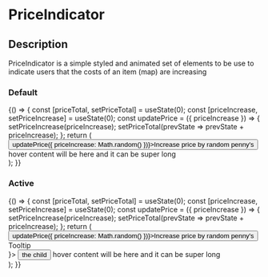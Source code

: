 
<Meta title="Components|PriceIndicator" />

# PriceIndicator

## Description

PriceIndicator is a simple styled and animated set of elements to be use to indicate users that the costs of an item (map) are increasing

### Default

<Preview>
  <Story name="Default">
    {() => {
      const [priceTotal, setPriceTotal] = useState(0);
      const [priceIncrease, setPriceIncrease] = useState(0);
      const updatePrice = ({ priceIncrease }) => {
        setPriceIncrease(priceIncrease);
        setPriceTotal(prevState => prevState + priceIncrease);
      };
      return (
        <div style={{ height: '100px' }}>
          <button onClick={() => updatePrice({ priceIncrease: Math.random() })}>Increase price by random penny's</button>
          <div style={{ position: 'absolute', bottom: '24px', right: '24px' }}>
            <PriceIndicator total={priceTotal} addition={priceIncrease}>
              hover content will be here and it can be super long
            </PriceIndicator>
          </div>
        </div>
      );
    }}
  </Story>
</Preview>


### Active

<Preview>
  <Story name="Active">
    {() => {
      const [priceTotal, setPriceTotal] = useState(0);
      const [priceIncrease, setPriceIncrease] = useState(0);
      const updatePrice = ({ priceIncrease }) => {
        setPriceIncrease(priceIncrease);
        setPriceTotal(prevState => prevState + priceIncrease);
      };
      return (
        <div style={{ height: '100px' }}>
          <button onClick={() => updatePrice({ priceIncrease: Math.random() })}>Increase price by random penny's</button>
          <div style={{ position: 'absolute', bottom: '24px', right: '24px' }}>
            <PriceIndicator isActive total={priceTotal} addition={priceIncrease}>
              <Tooltip content={<div>
                <span>Tooltip</span>
              </div>}>
                <button type="button">the child</button>
              </Tooltip>hover content will be here and it can be super long
            </PriceIndicator>
          </div>
        </div>
      );
    }}
  </Story>
</Preview>
